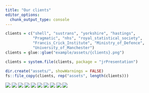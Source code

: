 ```yaml
---
title: "Our clients"
editor_options: 
  chunk_output_type: console
---
```


```r
clients = c("shell", "sustrans", "yorkshire", "hastings", 
            "Pragmatic", "nhs", "royal_statistical_society", 
            "Francis_Crick_Institute", "Ministry_of_Defence", 
            "University_of_Manchester")
clients = glue::glue("example/assets/{clients}.png")

clients = system.file(clients, package = "jrPresentation")

dir.create("assets/", showWarnings = FALSE)
fs::file_copy(clients, rep("assets", length(clients)))
```

<div id="clients">
<img src="assets/shell.png"></img>
<img src="assets/sustrans.png"></img>
<img src="assets/yorkshire.png"></img>
<img src="assets/hastings.png"></img>
<img src="assets/Pragmatic.png"></img>
<img src="assets/nhs.png"></img>
<img src="assets/royal_statistical_society.jpg"></img>
<img src="assets/Francis_Crick_Institute.png"></img>
<img src="assets/Ministry_of_Defence.png"></img>
<img src="assets/University_of_Manchester.png"></img>
</div>
